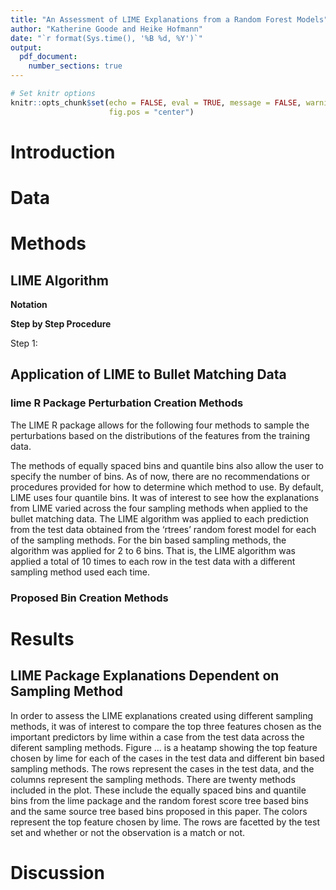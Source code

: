 ```yaml
---
title: "An Assessment of LIME Explanations from a Random Forest Models"
author: "Katherine Goode and Heike Hofmann"
date: "`r format(Sys.time(), '%B %d, %Y')`"
output: 
  pdf_document:
    number_sections: true
---
```


```r
# Set knitr options
knitr::opts_chunk$set(echo = FALSE, eval = TRUE, message = FALSE, warning = FALSE, 
                      fig.pos = "center")
```

# Introduction

# Data

# Methods

## LIME Algorithm

**Notation**

\begin{itemize}
\item $x\in\mathbb{R}^d$: original representation of an instance being explained
\begin{itemize}
\item e.g. feature vector containing word embeddings
\end{itemize}
\item $x'\in\mathbb{R}^{d'}$: vector for the interpretable representation of the instance being explained
\begin{itemize}
\item e.g. bag of words
\end{itemize}
\item $G$: class of potentially interpretable models
\begin{itemize}
\item e.g. linear models, decision trees, rule lists
\end{itemize}
\item $g$: explanation model where $g:\mathbb{R}^{d'}\rightarrow\mathbb{R}$ and $g\in G$
\item $\Omega(g)$: measure of complexity of $g$
\begin{itemize}
\item e.g. depth of a tree, number of non-zeros in a linear model
\end{itemize}
\item $f$: model that is being explained where $f:\mathbb{R}^d\rightarrow\mathbb{R}$
\begin{itemize}
\item note: in classification $f(x)$ is the probability that $x$ belongs to a certain class
\end{itemize}
\item $\Pi_x(z)$: proximity measure between an instance $z$ to $x$ which defines a locality around $x$
\item $\mathcal{L}(f, g, \Pi_x)$: a measure of how unfaithful $g$ is in approximating $f$ in the locality defined by $\Pi_x$
\end{itemize}

**Step by Step Procedure**

Step 1: 

## Application of LIME to Bullet Matching Data

### lime R Package Perturbation Creation Methods

The LIME R package allows for the following four methods to sample the perturbations based on the distributions of the features from the training data.

\begin{itemize}
\item Equally Spaced Bins
\item Quantile Bins
\item Normal Approximation
\item Kernel Density Approximation
\end{itemize}

The methods of equally spaced bins and quantile bins also allow the user to specify the number of bins. As of now, there are no recommendations or procedures provided for how to determine which method to use. By default, LIME uses four quantile bins. It was of interest to see how the explanations from LIME varied across the four sampling methods when applied to the bullet matching data. The LIME algorithm was applied to each prediction from the test data obtained from the 'rtrees' random forest model for each of the sampling methods. For the bin based sampling methods, the algorithm was applied for 2 to 6 bins. That is, the LIME algorithm was applied a total of 10 times to each row in the test data with a different sampling method used each time.

### Proposed Bin Creation Methods

# Results

## LIME Package Explanations Dependent on Sampling Method

In order to assess the LIME explanations created using different sampling methods, it was of interest to compare the top three features chosen as the important predictors by lime within a case from the test data across the diferent sampling methods. Figure ... is a heatamp showing the top feature chosen by lime for each of the cases in the test data and different bin based sampling methods. The rows represent the cases in the test data, and the columns represent the sampling methods. There are twenty methods included in the plot. These include the equally spaced bins and quantile bins from the lime package and the random forest score tree based bins and the same source tree based bins proposed in this paper. The colors represent the top feature chosen by lime. The rows are facetted by the test set and whether or not the observation is a match or not.

# Discussion

